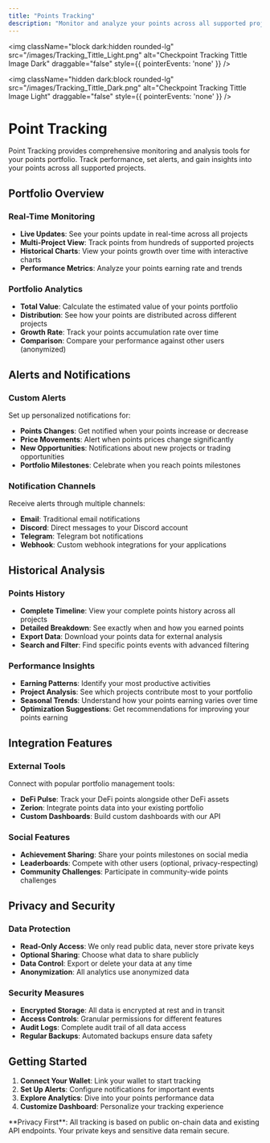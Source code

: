 ```yaml
---
title: "Points Tracking"
description: "Monitor and analyze your points across all supported projects"
---
```

<img 
  className="block dark:hidden rounded-lg" 
  src="/images/Tracking_Tittle_Light.png" 
  alt="Checkpoint Tracking Tittle Image Dark"
  draggable="false"
  style={{ pointerEvents: 'none' }}
/>

<img 
  className="hidden dark:block rounded-lg" 
  src="/images/Tracking_Tittle_Dark.png" 
  alt="Checkpoint Tracking Tittle Image Light"
  draggable="false"
  style={{ pointerEvents: 'none' }}
/>

# Point Tracking

Point Tracking provides comprehensive monitoring and analysis tools for your points portfolio. Track performance, set alerts, and gain insights into your points across all supported projects.

## Portfolio Overview

### Real-Time Monitoring

- **Live Updates**: See your points update in real-time across all projects
- **Multi-Project View**: Track points from hundreds of supported projects
- **Historical Charts**: View your points growth over time with interactive charts
- **Performance Metrics**: Analyze your points earning rate and trends

### Portfolio Analytics

- **Total Value**: Calculate the estimated value of your points portfolio
- **Distribution**: See how your points are distributed across different projects
- **Growth Rate**: Track your points accumulation rate over time
- **Comparison**: Compare your performance against other users (anonymized)

## Alerts and Notifications

### Custom Alerts

Set up personalized notifications for:

- **Points Changes**: Get notified when your points increase or decrease
- **Price Movements**: Alert when points prices change significantly
- **New Opportunities**: Notifications about new projects or trading opportunities
- **Portfolio Milestones**: Celebrate when you reach points milestones

### Notification Channels

Receive alerts through multiple channels:

- **Email**: Traditional email notifications
- **Discord**: Direct messages to your Discord account
- **Telegram**: Telegram bot notifications
- **Webhook**: Custom webhook integrations for your applications

## Historical Analysis

### Points History

- **Complete Timeline**: View your complete points history across all projects
- **Detailed Breakdown**: See exactly when and how you earned points
- **Export Data**: Download your points data for external analysis
- **Search and Filter**: Find specific points events with advanced filtering

### Performance Insights

- **Earning Patterns**: Identify your most productive activities
- **Project Analysis**: See which projects contribute most to your portfolio
- **Seasonal Trends**: Understand how your points earning varies over time
- **Optimization Suggestions**: Get recommendations for improving your points earning

## Integration Features

### External Tools

Connect with popular portfolio management tools:

- **DeFi Pulse**: Track your DeFi points alongside other DeFi assets
- **Zerion**: Integrate points data into your existing portfolio
- **Custom Dashboards**: Build custom dashboards with our API

### Social Features

- **Achievement Sharing**: Share your points milestones on social media
- **Leaderboards**: Compete with other users (optional, privacy-respecting)
- **Community Challenges**: Participate in community-wide points challenges

## Privacy and Security

### Data Protection

- **Read-Only Access**: We only read public data, never store private keys
- **Optional Sharing**: Choose what data to share publicly
- **Data Control**: Export or delete your data at any time
- **Anonymization**: All analytics use anonymized data

### Security Measures

- **Encrypted Storage**: All data is encrypted at rest and in transit
- **Access Controls**: Granular permissions for different features
- **Audit Logs**: Complete audit trail of all data access
- **Regular Backups**: Automated backups ensure data safety

## Getting Started

1. **Connect Your Wallet**: Link your wallet to start tracking
2. **Set Up Alerts**: Configure notifications for important events
3. **Explore Analytics**: Dive into your points performance data
4. **Customize Dashboard**: Personalize your tracking experience

<Note>
  **Privacy First**: All tracking is based on public on-chain data and existing API endpoints. Your private keys and sensitive data remain secure.
</Note>
